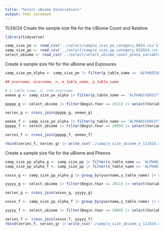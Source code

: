```yaml
---
title: "Select uBiome Associations"
output: html_notebook
---
```


11/29/24
Create the sample size file for the UBiome Count and Relative

```r
library(tidyverse)
```

```r
samp_size_pe <- read_csv('../select/sample_size_pe_category_0824.csv')
samp_size_pp <- read_csv('../select/sample_size_pp_category_032024.csv')
select_ubiome <- read_csv('../select/select_ubiome_count_pheno_variables.csv')

```

Create a sample size file for the uBiome and Exposures
```r
samp_size_pe_alpha <- samp_size_pe |> filter(p_table_name == 'ALPHADIVERSITY_G' | p_table_name == 'ALPHADIVERSITY_F')

## pvarname, evarname, n, e_table_name, p_table_name

# e table_name, n, and evarname
eeeee_g <- samp_size_pe_alpha |> filter(p_table_name == 'ALPHADIVERSITY_G') |> group_by(evarname,e_table_name) |> summarize(sd_ss=sd(n), m_ss=mean(n)) |> filter(m_ss >= 500) |> rename(n=m_ss) |> select(-sd_ss) |> ungroup()

ppppp_g <- select_ubiome |> filter(Begin.Year == 2011) |> select(Variable.Name, Data.File.Name) |> rename(pvarname = Variable.Name, p_table_name=Data.File.Name)

series_g <- cross_join(ppppp_g, eeeee_g)

eeeee_f <- samp_size_pe_alpha |> filter(p_table_name == 'ALPHADIVERSITY_F') |> group_by(evarname,e_table_name) |> summarize(sd_ss=sd(n), m_ss=mean(n)) |> filter(m_ss >= 500) |> rename(n=m_ss) |> select(-sd_ss) |> ungroup()
ppppp_f <- select_ubiome |> filter(Begin.Year == 2009) |> select(Variable.Name, Data.File.Name) |> rename(pvarname = Variable.Name, p_table_name=Data.File.Name)

series_f <- cross_join(ppppp_f, eeeee_f)

rbind(series_f, series_g) |> write_csv('./sample_size_ubiome_e_112424.csv')

```

Create a sample size file for the uBiome and Phenos
```r
samp_size_pp_alpha_g <- samp_size_pp |> filter(x_table_name == 'ALPHADIVERSITY_G')
samp_size_pp_alpha_f <- samp_size_pp |> filter(x_table_name == 'ALPHADIVERSITY_F')

xxxxx_g <- samp_size_pp_alpha_g |> group_by(yvarname,y_table_name) |> summarize(sd_ss=sd(n), m_ss=mean(n)) |> filter(m_ss >= 500) |> rename(n=m_ss) |> select(-sd_ss) |> ungroup() |> rename(xvarname = yvarname, x_table_name = y_table_name)

yyyyy_g <- select_ubiome |> filter(Begin.Year == 2011) |> select(Variable.Name, Data.File.Name) |> rename(yvarname = Variable.Name, y_table_name=Data.File.Name)

series_g <- cross_join(xxxxx_g, yyyyy_g)

xxxxx_f <- samp_size_pp_alpha_f |> group_by(yvarname,y_table_name) |> summarize(sd_ss=sd(n), m_ss=mean(n)) |> filter(m_ss >= 500) |> rename(n=m_ss) |> select(-sd_ss) |> ungroup() |> rename(xvarname = yvarname, x_table_name = y_table_name)

yyyyy_f <- select_ubiome |> filter(Begin.Year == 2009) |> select(Variable.Name, Data.File.Name) |> rename(yvarname = Variable.Name, y_table_name=Data.File.Name) 

series_f <- cross_join(xxxxx_f, yyyyy_f)
rbind(series_f, series_g) |> write_csv('./sample_size_ubiome_y_112424.csv')
```
